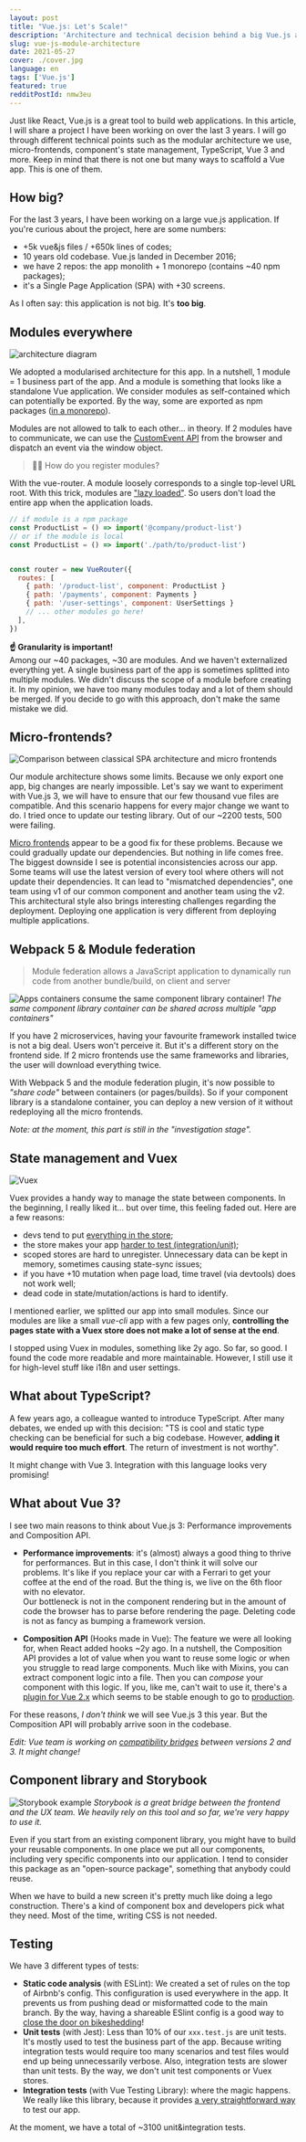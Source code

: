 ```yaml
---
layout: post
title: "Vue.js: Let's Scale!"
description: 'Architecture and technical decision behind a big Vue.js application.'
slug: vue-js-module-architecture
date: 2021-05-27
cover: ./cover.jpg
language: en
tags: ['Vue.js']
featured: true
redditPostId: nmw3eu
---
```


Just like React, Vue.js is a great tool to build web applications. In this article, I will share a
project I have been working on over the last 3 years. I will go through different technical points
such as the modular architecture we use, micro-frontends, component's state management, TypeScript,
Vue 3 and more. Keep in mind that there is not one but many ways to scaffold a Vue app. This is one
of them.

## How big?

For the last 3 years, I have been working on a large vue.js application. If you're curious about the
project, here are some numbers:

- +5k vue&js files / +650k lines of codes;
- 10 years old codebase. Vue.js landed in December 2016;
- we have 2 repos: the app monolith + 1 monorepo (contains ~40 npm packages);
- it's a Single Page Application (SPA) with +30 screens.

As I often say: this application is not big. It's **too big**.

## Modules everywhere

![architecture diagram](./diagram.jpg)

We adopted a modularised architecture for this app. In a nutshell, 1 module = 1 business part of the
app. And a module is something that looks like a standalone Vue application. We consider modules as
self-contained which can potentially be exported. By the way, some are exported as npm packages
([in a monorepo](/monorepo-pros-and-cons)).

Modules are not allowed to talk to each other... in theory. If 2 modules have to communicate, we can
use the [CustomEvent API](https://developer.mozilla.org/en-US/docs/Web/API/CustomEvent/CustomEvent)
from the browser and dispatch an event via the window object.

> 🙋‍♀️ How do you register modules?

With the vue-router. A module loosely corresponds to a single top-level URL root. With this trick,
modules are ["lazy loaded"](https://router.vuejs.org/guide/advanced/lazy-loading.html). So users
don't load the entire app when the application loads.

```js
// if module is a npm package
const ProductList = () => import('@company/product-list')
// or if the module is local
const ProductList = () => import('./path/to/product-list')


const router = new VueRouter({
  routes: [
    { path: '/product-list', component: ProductList }
    { path: '/payments', component: Payments }
    { path: '/user-settings', component: UserSettings }
    // ... other modules go here!
  ],
})
```

**☝️ Granularity is important!**  
Among our ~40 packages, ~30 are modules. And we haven't externalized everything yet. A single
business part of the app is sometimes splitted into multiple modules. We didn't discuss the scope of
a module before creating it. In my opinion, we have too many modules today and a lot of them should
be merged. If you decide to go with this approach, don't make the same mistake we did.

## Micro-frontends?

![Comparison between classical SPA architecture and micro frontends](./micro-fe.png)

Our module architecture shows some limits. Because we only export one app, big changes are nearly
impossible. Let's say we want to experiment with Vue.js 3, we will have to ensure that our few
thousand vue files are compatible. And this scenario happens for every major change we want to do. I
tried once to update our testing library. Out of our ~2200 tests, 500 were failing.

[Micro frontends](/3-tips-scaling-vue-application#tip-2-consider-micro-frontends) appear to be a
good fix for these problems. Because we could gradually update our dependencies. But nothing in life
comes free. The biggest downside I see is potential inconsistencies across our app. Some teams will
use the latest version of every tool where others will not update their dependencies. It can lead to
"mismatched dependencies", one team using v1 of our common component and another team using the v2.
This architectural style also brings interesting challenges regarding the deployment. Deploying one
application is very different from deploying multiple applications.

## Webpack 5 & Module federation

> Module federation allows a JavaScript application to dynamically run code from another
> bundle/build, on client and server

![Apps containers consume the same component library container!](./wp5-mod-fed.png) _The same
component library container can be shared across multiple "app containers"_

If you have 2 microservices, having your favourite framework installed twice is not a big deal.
Users won't perceive it. But it's a different story on the frontend side. If 2 micro frontends use
the same frameworks and libraries, the user will download everything twice.

With Webpack 5 and the module federation plugin, it's now possible to _"share code"_ between
containers (or pages/builds). So if your component library is a standalone container, you can deploy
a new version of it without redeploying all the micro frontends.

_Note: at the moment, this part is still in the "investigation stage"._

## State management and Vuex

![Vuex](./vuex.png)

Vuex provides a handy way to manage the state between components. In the beginning, I really liked
it... but over time, this feeling faded out. Here are a few reasons:

- devs tend to put
  [everything in the store](/3-tips-scaling-vue-application#tip-3-be-kind-with-your-store-vuex);
- the store makes your app
  [harder to test (integration/unit)](/vue-js-testing-library#testing-the-store-with-vuex);
- scoped stores are hard to unregister. Unnecessary data can be kept in memory, sometimes causing
  state-sync issues;
- if you have +10 mutation when page load, time travel (via devtools) does not work well;
- dead code in state/mutation/actions is hard to identify.

I mentioned earlier, we splitted our app into small modules. Since our modules are like a small
_vue-cli_ app with a few pages only, **controlling the pages state with a Vuex store does not make a
lot of sense at the end**.

I stopped using Vuex in modules, something like 2y ago. So far, so good. I found the code more
readable and more maintainable. However, I still use it for high-level stuff like i18n and user
settings.

## What about TypeScript?

A few years ago, a colleague wanted to introduce TypeScript. After many debates, we ended up with
this decision: "TS is cool and static type checking can be beneficial for such a big codebase.
However, **adding it would require too much effort**. The return of investment is not worthy".

It might change with Vue 3. Integration with this language looks very promising!

## What about Vue 3?

I see two main reasons to think about Vue.js 3: Performance improvements and Composition API.

- **Performance improvements**: it's (almost) always a good thing to thrive for performances. But in
  this case, I don't think it will solve our problems. It's like if you replace your car with a
  Ferrari to get your coffee at the end of the road. But the thing is, we live on the 6th floor with
  no elevator.  
  Our bottleneck is not in the component rendering but in the amount of code the browser has to
  parse before rendering the page. Deleting code is not as fancy as bumping a framework version.

- **Composition API** (Hooks made in Vue): The feature we were all looking for, when React added
  hooks ~2y ago. In a nutshell, the Composition API provides a lot of value when you want to reuse
  some logic or when you struggle to read large components. Much like with Mixins, you can extract
  component logic into a file. Then you can _compose_ your component with this logic. If you, like
  me, can't wait to use it, there's a [plugin for Vue 2.x](https://github.com/vuejs/composition-api)
  which seems to be stable enough to go to
  [production](https://github.com/vuejs/composition-api/issues/527).

For these reasons, _I don't think_ we will see Vue.js 3 this year. But the Composition API will
probably arrive soon in the codebase.

_Edit: Vue team is working on
[compatibility bridges](https://twitter.com/vuejs/status/1388144585600274433) between versions 2
and 3. It might change!_

## Component library and Storybook

![Storybook example](./storybook.png) _Storybook is a great bridge between the frontend and the UX
team. We heavily rely on this tool and so far, we're very happy to use it._

Even if you start from an existing component library, you might have to build your reusable
components. In one place we put all our components, including very specific components into our
application. I tend to consider this package as an "open-source package", something that anybody
could reuse.

When we have to build a new screen it's pretty much like doing a lego construction. There's a kind
of component box and developers pick what they need. Most of the time, writing CSS is not needed.

## Testing

We have 3 different types of tests:

- **Static code analysis** (with ESLint): We created a set of rules on the top of Airbnb's config.
  This configuration is used everywhere in the app. It prevents us from pushing dead or misformatted
  code to the main branch. By the way, having a shareable ESlint config is a good way to
  [close the door on bikeshedding](/lesson-learned-maintaining-large-vue-js-codebase#close-the-door-on-bikeshedding)!
- **Unit tests** (with Jest): Less than 10% of our `xxx.test.js` are unit tests. It's mostly used to
  test the business part of the app. Because writing integration tests would require too many
  scenarios and test files would end up being unnecessarily verbose. Also, integration tests are
  slower than unit tests. By the way, we don't unit test components or Vuex stores.
- **Integration tests** (with Vue Testing Library): where the magic happens. We really like this
  library, because it provides [a very straightforward way](/vue-js-testing-library) to test our
  app.

At the moment, we have a total of ~3100 unit&integration tests.
